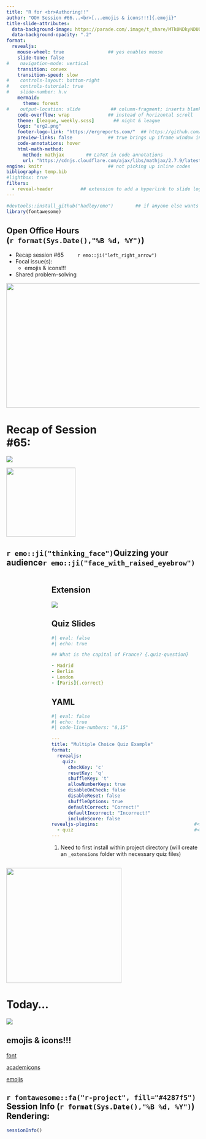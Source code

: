 ```yaml
---
title: "R for <br>Authoring!!" 
author: "OOH Session #66...<br>[...emojis & icons!!!]{.emoji}"
title-slide-attributes: 
  data-background-image: https://parade.com/.image/t_share/MTk0NDkyNDU0MjY1NjkzODcz/emoji-meaning.jpg
  data-background-opacity: ".2"
format:
  revealjs:
    mouse-wheel: true                ## yes enables mouse
    slide-tone: false
#    navigation-mode: vertical
    transition: convex
    transition-speed: slow
#    controls-layout: bottom-right
#    controls-tutorial: true
#    slide-number: h.v
    mermaid:
      theme: forest
#    output-location: slide           ## column-fragment; inserts blank 2nd slide
    code-overflow: wrap              ## instead of horizontal scroll
    theme: [league, weekly.scss]       ## night & league
    logo: "erg2.png"
    footer-logo-link: "https://ergreports.com/"  ## https://github.com/shafayetShafee/reveal-header#readme
    preview-links: false             ## true brings up iframe window instead of "site"
    code-annotations: hover 
    html-math-method: 
      method: mathjax        ## LaTeX in code annotations
      url: "https://cdnjs.cloudflare.com/ajax/libs/mathjax/2.7.9/latest.js?config=TeX-MML-AM_CHTML"
engine: knitr                        ## not picking up inline codes
bibliography: temp.bib
#lightbox: true
filters: 
  - reveal-header          ## extension to add a hyperlink to slide logo
---
```


```r
#devtools::install_github("hadley/emo")        ## if anyone else wants to render
library(fontawesome)
```

## Open Office Hours <br>(`r format(Sys.Date(),"%B %d, %Y")`)

::: {layout="[80,20]"}
::: first-column
-   Recap session #65&nbsp;&nbsp;&nbsp;&nbsp;&nbsp;&nbsp;&nbsp;&nbsp;&nbsp;`r emo::ji("left_right_arrow")`
-   Focal issue(s):
    - [emojis & icons!!!]{.emoji}
-   Shared problem-solving
:::

::: second-column
:::

:::

![](img/title65.JPG){.absolute top="170" right="-120" width="600" height="325"}

# Recap of Session <br>#65: 

![](https://pngimg.com/d/sticky_note_PNG18964.png){.absolute right="50" top="200"}

![](https://d2iz36aojbpca1.cloudfront.net/static/quizmaster-logo-86943346875ef1d27d56b54441c8ec4e.png){.absolute width="180" top="300" right="140"}

## `r emo::ji("thinking_face")`[Quizzing your audience]{.quiz}`r emo::ji("face_with_raised_eyebrow")`

:::: {.columns}
::: {.column width="20%"}

:::

::: {.column width="80%"}

:::: {.panel-tabset}

## Extension

[![](https://github.com/parmsam/quarto-quiz/blob/main/example.png?raw=true)](https://github.com/parmsam/quarto-quiz)

## Quiz Slides

```yaml
#| eval: false
#| echo: true

## What is the capital of France? {.quiz-question}

- Madrid
- Berlin
- London
- [Paris]{.correct}

```

## YAML

```yaml
#| eval: false
#| echo: true
#| code-line-numbers: "8,15"

---
title: "Multiple Choice Quiz Example"
format:
  revealjs:
    quiz: 
      checkKey: 'c'
      resetKey: 'q'
      shuffleKey: 't'
      allowNumberKeys: true
      disableOnCheck: false
      disableReset: false
      shuffleOptions: true
      defaultCorrect: "Correct!"
      defaultIncorrect: "Incorrect!"
      includeScore: false
revealjs-plugins:                                   #<1>
  - quiz                                            #<1>
---

```
1. Need to first install within project directory (will create an `_extensions` folder with necessary quiz files)

:::

::::

::::

![](https://media4.giphy.com/media/v1.Y2lkPTc5MGI3NjExa3h6Zm5iejRkb2RyNGx4ZzVhcHI5Z29oNGN4amdyNm1iejAxeXBlMSZlcD12MV9pbnRlcm5hbF9naWZfYnlfaWQmY3Q9Zw/UEiQLao6tg4uckpbvE/giphy.gif){.absolute left="-80" height="300" bottom="200"}

# Today...
![](https://cdn.shopify.com/s/files/1/1061/1924/files/Sunglasses_Emoji.png?2976903553660223024)

## [emojis & icons!!!]{.emoji}

[font](https://fonts.google.com/noto/specimen/Noto+Color+Emoji?query=emoji)

[academicons](https://github.com/schochastics/academicons?tab=readme-ov-file)

[emojis](https://unpkg.com/emojilib@3.0.7/dist/emoji-en-US.json)

## `r fontawesome::fa("r-project", fill="#4287f5")` Session Info (`r format(Sys.Date(),"%B %d, %Y")`) Rendering:

```r
sessionInfo()
```


